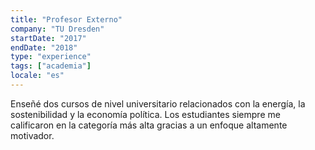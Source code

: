 ```yaml
---
title: "Profesor Externo"
company: "TU Dresden"
startDate: "2017"
endDate: "2018"
type: "experience"
tags: ["academia"]
locale: "es"
---
```


Enseñé dos cursos de nivel universitario relacionados con la energía, la sostenibilidad y la economía política. Los estudiantes siempre me calificaron en la categoría más alta gracias a un enfoque altamente motivador.
